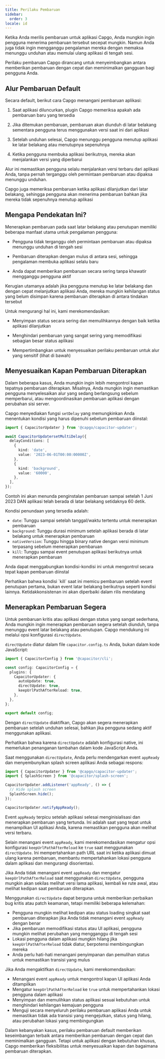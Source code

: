 ```yaml
---
title: Perilaku Pembaruan
sidebar:
  order: 3
locale: id
---
```



Ketika Anda merilis pembaruan untuk aplikasi Capgo, Anda mungkin ingin pengguna menerima pembaruan tersebut secepat mungkin. Namun Anda juga tidak ingin mengganggu pengalaman mereka dengan memaksa menunggu unduhan atau memulai ulang aplikasi di tengah sesi.

Perilaku pembaruan Capgo dirancang untuk menyeimbangkan antara memberikan pembaruan dengan cepat dan meminimalkan gangguan bagi pengguna Anda.

## Alur Pembaruan Default

Secara default, berikut cara Capgo menangani pembaruan aplikasi:

<Steps>

1. Saat aplikasi diluncurkan, plugin Capgo memeriksa apakah ada pembaruan baru yang tersedia

2. Jika ditemukan pembaruan, pembaruan akan diunduh di latar belakang sementara pengguna terus menggunakan versi saat ini dari aplikasi

3. Setelah unduhan selesai, Capgo menunggu pengguna menutup aplikasi ke latar belakang atau menutupnya sepenuhnya

4. Ketika pengguna membuka aplikasi berikutnya, mereka akan menjalankan versi yang diperbarui

</Steps>

Alur ini memastikan pengguna selalu menjalankan versi terbaru dari aplikasi Anda, tanpa pernah terganggu oleh permintaan pembaruan atau dipaksa menunggu unduhan.

<Aside type="tip">
Capgo juga memeriksa pembaruan ketika aplikasi dilanjutkan dari latar belakang, sehingga pengguna akan menerima pembaruan bahkan jika mereka tidak sepenuhnya menutup aplikasi
</Aside>

## Mengapa Pendekatan Ini?

Menerapkan pembaruan pada saat latar belakang atau penutupan memiliki beberapa manfaat utama untuk pengalaman pengguna:

- Pengguna tidak terganggu oleh permintaan pembaruan atau dipaksa menunggu unduhan di tengah sesi

- Pembaruan diterapkan dengan mulus di antara sesi, sehingga pengalaman membuka aplikasi selalu baru

- Anda dapat memberikan pembaruan secara sering tanpa khawatir mengganggu pengguna aktif

Kerugian utamanya adalah jika pengguna menutup ke latar belakang dan dengan cepat melanjutkan aplikasi Anda, mereka mungkin kehilangan status yang belum disimpan karena pembaruan diterapkan di antara tindakan tersebut

Untuk mengurangi hal ini, kami merekomendasikan:

- Menyimpan status secara sering dan memulihkannya dengan baik ketika aplikasi dilanjutkan

- Menghindari pembaruan yang sangat sering yang memodifikasi sebagian besar status aplikasi

- Mempertimbangkan untuk menyesuaikan perilaku pembaruan untuk alur yang sensitif (lihat di bawah)

## Menyesuaikan Kapan Pembaruan Diterapkan

Dalam beberapa kasus, Anda mungkin ingin lebih mengontrol kapan tepatnya pembaruan diterapkan. Misalnya, Anda mungkin ingin memastikan pengguna menyelesaikan alur yang sedang berlangsung sebelum memperbarui, atau mengoordinasikan pembaruan aplikasi dengan perubahan sisi server.

Capgo menyediakan fungsi `setDelay` yang memungkinkan Anda menentukan kondisi yang harus dipenuhi sebelum pembaruan diinstal:

```typescript
import { CapacitorUpdater } from '@capgo/capacitor-updater';

await CapacitorUpdatersetMultiDelay({
  delayConditions: [
    {
      kind: 'date',
      value: '2023-06-01T00:00:00000Z',
    },
    {
      kind: 'background',
      value: '60000',
    },
  ],
});
```

Contoh ini akan menunda penginstalan pembaruan sampai setelah 1 Juni 2023 DAN aplikasi telah berada di latar belakang setidaknya 60 detik.

Kondisi penundaan yang tersedia adalah:

- `date`: Tunggu sampai setelah tanggal/waktu tertentu untuk menerapkan pembaruan
- `background`: Tunggu durasi minimum setelah aplikasi berada di latar belakang untuk menerapkan pembaruan
- `nativeVersion`: Tunggu hingga binary native dengan versi minimum terpasang sebelum menerapkan pembaruan
- `kill`: Tunggu sampai event penutupan aplikasi berikutnya untuk menerapkan pembaruan

Anda dapat menggabungkan kondisi-kondisi ini untuk mengontrol secara tepat kapan pembaruan diinstal

<Aside type="danger">
Perhatikan bahwa kondisi `kill` saat ini memicu pembaruan setelah event penutupan pertama, bukan event latar belakang berikutnya seperti kondisi lainnya. Ketidakkonsistenan ini akan diperbaiki dalam rilis mendatang
</Aside>

## Menerapkan Pembaruan Segera

Untuk pembaruan kritis atau aplikasi dengan status yang sangat sederhana, Anda mungkin ingin menerapkan pembaruan segera setelah diunduh, tanpa menunggu event latar belakang atau penutupan. Capgo mendukung ini melalui opsi konfigurasi `directUpdate`.

`directUpdate` diatur dalam file `capacitor.config.ts` Anda, bukan dalam kode JavaScript:

```typescript
import { CapacitorConfig } from '@capacitor/cli';

const config: CapacitorConfig = {
  plugins: {
    CapacitorUpdater: {
      autoUpdate: true,
      directUpdate: true,
      keepUrlPathAfterReload: true,
    },
  },
};

export default config;
```

Dengan `directUpdate` diaktifkan, Capgo akan segera menerapkan pembaruan setelah unduhan selesai, bahkan jika pengguna sedang aktif menggunakan aplikasi.

Perhatikan bahwa karena `directUpdate` adalah konfigurasi native, ini memerlukan penanganan tambahan dalam kode JavaScript Anda.

Saat menggunakan `directUpdate`, Anda perlu mendengarkan event `appReady` dan menyembunyikan splash screen aplikasi Anda sebagai respons:

```js
import { CapacitorUpdater } from '@capgo/capacitor-updater';
import { SplashScreen } from '@capacitor/splash-screen';

CapacitorUpdater.addListener('appReady', () => {
  // Hide splash screen
  SplashScreen.hide();
});

CapacitorUpdater.notifyAppReady();
```

Event `appReady` terpicu setelah aplikasi selesai menginisialisasi dan menerapkan pembaruan yang tertunda. Ini adalah saat yang tepat untuk menampilkan UI aplikasi Anda, karena memastikan pengguna akan melihat versi terbaru.

Selain menangani event `appReady`, kami merekomendasikan mengatur opsi konfigurasi `keepUrlPathAfterReload` ke `true` saat menggunakan `directUpdate`. Ini mempertahankan path URL saat ini ketika aplikasi dimuat ulang karena pembaruan, membantu mempertahankan lokasi pengguna dalam aplikasi dan mengurangi disorientasi.

Jika Anda tidak menangani event `appReady` dan mengatur `keepUrlPathAfterReload` saat menggunakan `directUpdate`, pengguna mungkin akan sekilas melihat versi lama aplikasi, kembali ke rute awal, atau melihat kedipan saat pembaruan diterapkan.

Menggunakan `directUpdate` dapat berguna untuk memberikan perbaikan bug kritis atau patch keamanan, tetapi memiliki beberapa kelemahan:

- Pengguna mungkin melihat kedipan atau status loading singkat saat pembaruan diterapkan jika Anda tidak menangani event `appReady` dengan benar
- Jika pembaruan memodifikasi status atau UI aplikasi, pengguna mungkin melihat perubahan yang mengganggu di tengah sesi
- Lokasi pengguna dalam aplikasi mungkin hilang jika `keepUrlPathAfterReload` tidak diatur, berpotensi membingungkan mereka
- Anda perlu hati-hati menangani penyimpanan dan pemulihan status untuk memastikan transisi yang mulus

Jika Anda mengaktifkan `directUpdate`, kami merekomendasikan:

- Menangani event `appReady` untuk mengontrol kapan UI aplikasi Anda ditampilkan
- Mengatur `keepUrlPathAfterReload` ke `true` untuk mempertahankan lokasi pengguna dalam aplikasi
- Menyimpan dan memulihkan status aplikasi sesuai kebutuhan untuk menghindari kehilangan kemajuan pengguna
- Menguji secara menyeluruh perilaku pembaruan aplikasi Anda untuk memastikan tidak ada transisi yang mengejutkan, status yang hilang, atau perubahan lokasi yang membingungkan

Dalam kebanyakan kasus, perilaku pembaruan default memberikan keseimbangan terbaik antara memberikan pembaruan dengan cepat dan meminimalkan gangguan. Tetapi untuk aplikasi dengan kebutuhan khusus, Capgo memberikan fleksibilitas untuk menyesuaikan kapan dan bagaimana pembaruan diterapkan.
